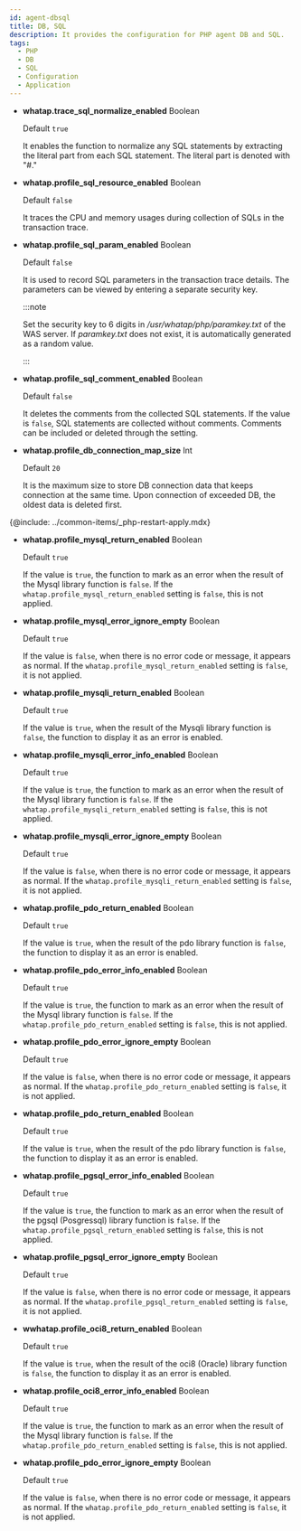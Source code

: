 ```yaml
---
id: agent-dbsql
title: DB, SQL
description: It provides the configuration for PHP agent DB and SQL.
tags:
  - PHP
  - DB
  - SQL
  - Configuration
  - Application
---
```


-   **whatap.trace_sql_normalize_enabled** <span class='type'>Boolean</span>

    Default `true`

    It enables the function to normalize any SQL statements by extracting the literal part from each SQL statement. The literal part is denoted with "#."

-   **whatap.profile_sql_resource_enabled** <span class='type'>Boolean</span>

    Default `false`

    It traces the CPU and memory usages during collection of SQLs in the transaction trace.

-   **whatap.profile_sql_param_enabled** <span class='type'>Boolean</span>

    Default `false`

    It is used to record SQL parameters in the transaction trace details. The parameters can be viewed by entering a separate security key.

    :::note

    Set the security key to 6 digits in _/usr/whatap/php/paramkey.txt_ of the WAS server. If _paramkey.txt_ does not exist, it is automatically generated as a random value.

    :::

-   **whatap.profile_sql_comment_enabled** <span class='type'>Boolean</span>

    Default `false`

    It deletes the comments from the collected SQL statements. If the value is `false`, SQL statements are collected without comments. Comments can be included or deleted through the setting.

-   **whatap.profile_db_connection_map_size** <span class='type'>Int</span>

    Default `20`

    It is the maximum size to store DB connection data that keeps connection at the same time. Upon connection of exceeded DB, the oldest data is deleted first.

{@include: ../common-items/_php-restart-apply.mdx}

-   **whatap.profile_mysql_return_enabled** <span class='type'>Boolean</span>

    Default `true`

    If the value is `true`, the function to mark as an error when the result of the Mysql library function is `false`. If the `whatap.profile_mysql_return_enabled` setting is `false`, this is not applied.

-   **whatap.profile_mysql_error_ignore_empty** <span class='type'>Boolean</span>

    Default `true`

    If the value is `false`, when there is no error code or message, it appears as normal. If the `whatap.profile_mysql_return_enabled` setting is `false`, it is not applied.

-   **whatap.profile_mysqli_return_enabled** <span class='type'>Boolean</span>

    Default `true`

    If the value is `true`, when the result of the Mysqli library function is `false`, the function to display it as an error is enabled.

-   **whatap.profile_mysqli_error_info_enabled** <span class='type'>Boolean</span>

    Default `true`

    If the value is `true`, the function to mark as an error when the result of the Mysql library function is `false`. If the `whatap.profile_mysqli_return_enabled` setting is `false`, this is not applied.

-   **whatap.profile_mysqli_error_ignore_empty** <span class='type'>Boolean</span>

    Default `true`

    If the value is `false`, when there is no error code or message, it appears as normal. If the `whatap.profile_mysqli_return_enabled` setting is `false`, it is not applied.

-   **whatap.profile_pdo_return_enabled** <span class='type'>Boolean</span>

    Default `true`

    If the value is `true`, when the result of the pdo library function is `false`, the function to display it as an error is enabled.

-   **whatap.profile_pdo_error_info_enabled** <span class='type'>Boolean</span>

    Default `true`

    If the value is `true`, the function to mark as an error when the result of the Mysql library function is `false`. If the `whatap.profile_pdo_return_enabled` setting is `false`, this is not applied.

-   **whatap.profile_pdo_error_ignore_empty** <span class='type'>Boolean</span>

    Default `true`

    If the value is `false`, when there is no error code or message, it appears as normal. If the `whatap.profile_pdo_return_enabled` setting is `false`, it is not applied.

-   **whatap.profile_pdo_return_enabled** <span class='type'>Boolean</span>

    Default `true`

    If the value is `true`, when the result of the pdo library function is `false`, the function to display it as an error is enabled.

-   **whatap.profile_pgsql_error_info_enabled** <span class='type'>Boolean</span>

    Default `true`

    If the value is `true`, the function to mark as an error when the result of the pgsql (Posgressql) library function is `false`. If the `whatap.profile_pgsql_return_enabled` setting is `false`, this is not applied.

-   **whatap.profile_pgsql_error_ignore_empty** <span class='type'>Boolean</span>

    Default `true`

    If the value is `false`, when there is no error code or message, it appears as normal. If the `whatap.profile_pgsql_return_enabled` setting is `false`, it is not applied.

-   **wwhatap.profile_oci8_return_enabled** <span class='type'>Boolean</span>

    Default `true`

    If the value is `true`, when the result of the oci8 (Oracle) library function is `false`, the function to display it as an error is enabled.

-   **whatap.profile_oci8_error_info_enabled** <span class='type'>Boolean</span>

    Default `true`

    If the value is `true`, the function to mark as an error when the result of the Mysql library function is `false`. If the `whatap.profile_pdo_return_enabled` setting is `false`, this is not applied.

-   **whatap.profile_pdo_error_ignore_empty** <span class='type'>Boolean</span>

    Default `true`

    If the value is `false`, when there is no error code or message, it appears as normal. If the `whatap.profile_pdo_return_enabled` setting is `false`, it is not applied.

